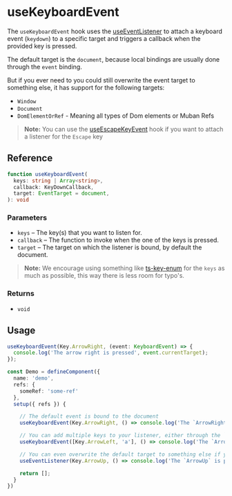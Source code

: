 
<Meta
  title="useKeyboardEvent/docs"
/>

# useKeyboardEvent

The `useKeyboardEvent` hook uses the [useEventListener](?path=/story/useeventlistener-docs--page) to attach a keyboard event (`keydown`) to a specific
target and triggers a callback when the provided key is pressed.

The default target is the `document`, because local bindings are usually done through the `event`
binding.

But if you ever need to you could still overwrite the event target to something else, it
has support for the following targets:
* `Window`
* `Document`
* `DomElementOrRef` - Meaning all types of Dom elements or Muban Refs

> **Note:** You can use the [useEscapeKeyEvent](?path=/story/useescapekeyevent-docs--page) hook if you want to attach a listener for the `Escape` key

## Reference

```ts
function useKeyboardEvent(
  keys: string | Array<string>,
  callback: KeyDownCallback,
  target: EventTarget = document,
): void
```

### Parameters

* `keys` – The key(s) that you want to listen for.
* `callback` – The function to invoke when the one of the keys is pressed.
* `target` – The target on which the listener is bound, by default the document.

> **Note:** We encourage using something like [ts-key-enum](https://www.npmjs.com/package/ts-key-enum)
> for the `keys` as much as possible, this way there is less room for typo's.

### Returns

* `void`

## Usage

```ts
useKeyboardEvent(Key.ArrowRight, (event: KeyboardEvent) => {
  console.log('The arrow right is pressed', event.currentTarget);
});
````

```ts
const Demo = defineComponent({
  name: 'demo',
  refs: {
    someRef: 'some-ref'
  },
  setup({ refs }) {

    // The default event is bound to the document
    useKeyboardEvent(Key.ArrowRight, () => console.log('The `ArrowRight` key is pressed.'));

    // You can add multiple keys to your listener, either through the `ts-key-enum` or a `string`
    useKeyboardEvent([Key.ArrowLeft, 'a'], () => console.log('The `ArrowLeft` or `a` key was pressed.'));

    // You can even overwrite the default target to something else if you don't want the document.
    useEventListener(Key.ArrowUp, () => console.log('The `ArrowUp` is pressed.'), refs.someRef);

    return [];
  }
})
```
